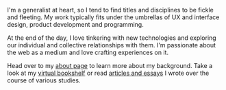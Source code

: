 I'm a generalist at heart, so I tend to find titles and disciplines to be fickle and fleeting. My work typically fits under the umbrellas of UX and interface design, product development and programming.

At the end of the day, I love tinkering with new technologies and exploring our individual and collective relationships with them. I'm passionate about the web as a medium and love crafting experiences on it.

Head over to my [about page](/about) to learn more about my background. Take a look at my [virtual bookshelf](/bookshelf) or read [articles and essays](/articles) I wrote over the course of various studies.